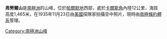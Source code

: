 {{coord|70|12|S|67|53|W|source:GNIS|display=title}}

'''弗勞爾山'''是[[南極洲|南極洲]]的山峰，位於[[帕爾默地|帕爾默地]]西部，處於[[卡爾斯角|卡爾斯角]]內陸12公里，海拔高度1,465米，在1935年11月23日由[[美國|美國]]探隊家拍攝空中照片，現時由[[南極條約體系|南極條約體系]]管理。

{{Antarctica-geo-stub}}
[[Category:南極洲山峰|Category:南極洲山峰]]